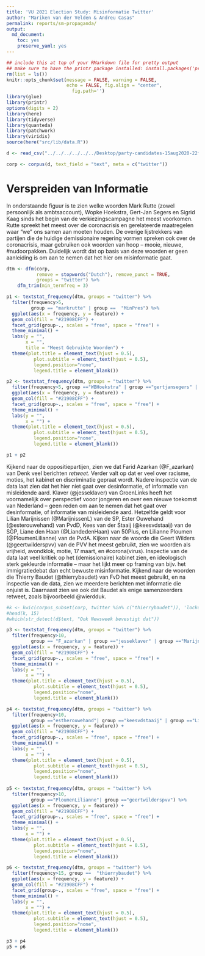 ```yaml
---
title: 'VU 2021 Election Study: Misinformatie Twitter'
author: "Mariken van der Velden & Andreu Casas"
permalink: reports/sm-propaganda/
output: 
  md_document:
    toc: yes
    preserve_yaml: yes
---
```


```r
## include this at top of your RMarkdown file for pretty output
## make sure to have the printr package installed: install.packages('printr')
rm(list = ls())
knitr::opts_chunk$set(message = FALSE, warning = FALSE, 
                      echo = FALSE, fig.align = "center",
                        fig.path='')
library(glue)
library(printr)
options(digits = 2)
library(here)
library(tidyverse)
library(quanteda)
library(patchwork)
library(viridis)
source(here("src/lib/data.R"))
```

```r
d <- read_csv("../../../../../../Desktop/party-candidates-15aug2020-22feb2021.csv") %>% filter(day>"2021-01-15")

corp <- corpus(d, text_field = "text", meta = c("twitter"))
```

# Verspreiden van Informatie
In onderstaande figuur is te zien welke woorden Mark Rutte (zowel persoonlijk als ambtsaccount), Wopke Hoekstra, Gert-Jan Segers en Sigrid Kaag sinds het begin van de verkiezingscampagne het meest voorkomen. 
Rutte spreekt het meest over de coronacrisis en gerelateerde maatregelen waar "we" ons samen aan moeten houden.
De overige lijstrekkers van partijen die de huidige demissionaire regering vormen spreken ook over de coronacrisis, maar gebruiken ook woorden van hoop -- mooie, nieuwe, #nudoorpakken.
Duidelijk wordt dat op basis van deze woorden er geen aanleiding is om aan te nemen dat het hier om misinformatie gaat.

```r
dtm <- dfm(corp,
           remove = stopwords("Dutch"), remove_punct = TRUE, 
           groups = "twitter") %>%
    dfm_trim(min_termfreq = 3)

p1 <- textstat_frequency(dtm, groups = "twitter") %>%
  filter(frequency>5,
         group == "markrutte" | group ==  "MinPres") %>%
  ggplot(aes(x = frequency, y = feature)) +
  geom_col(fill = "#21908CFF") +
  facet_grid(group~., scales = "free", space = "free") +
  theme_minimal() +
  labs(y = "", 
       x = "",
       title = "Meest Gebruikte Woorden") + 
  theme(plot.title = element_text(hjust = 0.5),
          plot.subtitle = element_text(hjust = 0.5),
          legend.position="none",
          legend.title = element_blank())

p2 <- textstat_frequency(dtm, groups = "twitter") %>%
  filter(frequency>5, group =="WBHoekstra" | group =="gertjansegers" | group =="SigridKaag") %>%
  ggplot(aes(x = frequency, y = feature)) +
  geom_col(fill = "#21908CFF") +
  facet_grid(group~., scales = "free", space = "free") +
  theme_minimal() +
  labs(y = "", 
       x = "") + 
  theme(plot.title = element_text(hjust = 0.5),
          plot.subtitle = element_text(hjust = 0.5),
          legend.position="none",
          legend.title = element_blank())  

p1 + p2
```

Kijkend naar de oppositiepartijen, zien we dat Farid Azarkan (\@F\_azarkan) van Denk veel berichten _retweet_.
Verder valt op dat er veel over racisme, moties, het kabinet en discriminatie gepraat wordt.
Nadere inspectie van de data laat zien dat het hier niet gaat over desinformatie, of informatie van misleidende aard.
Klaver (\@jesseklaver) van GroenLinks heeft het voornamelijk over perspectief vooor jongeren en over een nieuwe toekomst van Nederland -- geen reden om aan te nemen dat het gaat over desinformatie, of informatie van misleidende aard.
Hetzelfde geldt voor Lilian Marijnissen (\@MarijnissenL) van de SP, Ester Ouwehand (\@esterouwehand) van PvdD, Kees van der Staaij (\@keesvdstaaij) van de SGP, Liane den Haan (\@LiandedenHaan) van 50Plus, en Lilianne Ploumen (\@PloumenLilianne) van de PvdA.
Kijken naar de woorde die Geert Wilders (\@geertwilderspvv) van de PVV het meest gebruikt, zien we woorden als vrijheid, avondklok, motie, 17 maart, en #corona(virus).
Inspectie van de data laat veel kritiek op het (demissionaire) kabinet zien, en ideologisch sterk gekleurde informatie -- maar het lijkt meer op framing van bijv. het immigratiedebat dan echt bewuste misinformatie.
Kijkend naar de woorden die Thierry Baudet (\@thierrybaudet) van FvD het meest gebruikt, en na inspectie van de data, zien we meerdere berichten met informatie die onjuist is. 
Daarnaast zien we ook dat Baudet als enige samenzeerders retweet, zoals bijvoorbeeld \@wierdduk.

```r
#k <- kwic(corpus_subset(corp, twitter %in% c("thierrybaudet")), 'lockdown*', window = 7)
#head(k, 15)
#which(str_detect(d$text, "Ook Newsweek bevestigt dat"))

p3 <- textstat_frequency(dtm, groups = "twitter") %>%
  filter(frequency>10,
         group == "F_azarkan" | group =="jesseklaver" | group =="MarijnissenL" ) %>%
  ggplot(aes(x = frequency, y = feature)) +
  geom_col(fill = "#21908CFF") +
  facet_grid(group~., scales = "free", space = "free") +
  theme_minimal() +
  labs(y = "", 
       x = "") + 
  theme(plot.title = element_text(hjust = 0.5),
          plot.subtitle = element_text(hjust = 0.5),
          legend.position="none",
          legend.title = element_blank())

p4 <- textstat_frequency(dtm, groups = "twitter") %>%
  filter(frequency>10,
         group =="estherouwehand"| group =="keesvdstaaij" | group =="LianedenHaan" ) %>%
  ggplot(aes(x = frequency, y = feature)) +
  geom_col(fill = "#21908CFF") +
  facet_grid(group~., scales = "free", space = "free") +
  theme_minimal() +
  labs(y = "", 
       x = "") + 
  theme(plot.title = element_text(hjust = 0.5),
          plot.subtitle = element_text(hjust = 0.5),
          legend.position="none",
          legend.title = element_blank())
  
p5 <- textstat_frequency(dtm, groups = "twitter") %>%
  filter(frequency>10,
         group =="PloumenLilianne"| group =="geertwilderspvv") %>%
  ggplot(aes(x = frequency, y = feature)) +
  geom_col(fill = "#21908CFF") +
  facet_grid(group~., scales = "free", space = "free") +
  theme_minimal() +
  labs(y = "", 
       x = "") + 
  theme(plot.title = element_text(hjust = 0.5),
          plot.subtitle = element_text(hjust = 0.5),
          legend.position="none",
          legend.title = element_blank())

p6 <- textstat_frequency(dtm, groups = "twitter") %>%
  filter(frequency>15, group ==  "thierrybaudet") %>%
  ggplot(aes(x = frequency, y = feature)) +
  geom_col(fill = "#21908CFF") +
  facet_grid(group~., scales = "free", space = "free") +
  theme_minimal() +
  labs(y = "", 
       x = "") + 
  theme(plot.title = element_text(hjust = 0.5),
          plot.subtitle = element_text(hjust = 0.5),
          legend.position="none",
          legend.title = element_blank())

p3 + p4
p5 + p6
```

